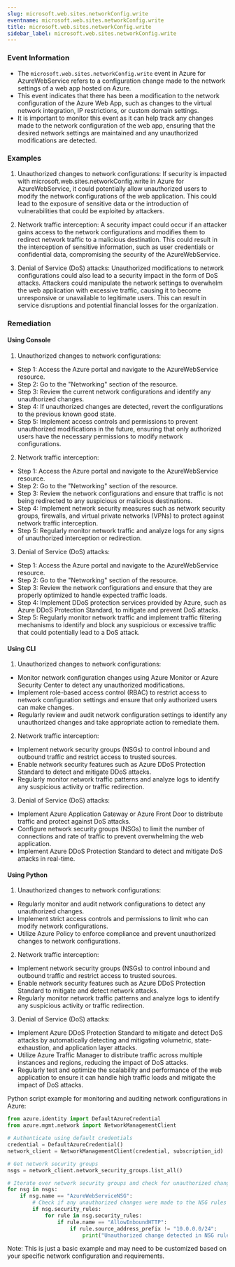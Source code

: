 ```yaml
--- 
slug: microsoft.web.sites.networkConfig.write
eventname: microsoft.web.sites.networkConfig.write
title: microsoft.web.sites.networkConfig.write
sidebar_label: microsoft.web.sites.networkConfig.write
---
```

                       
### Event Information

- The `microsoft.web.sites.networkConfig.write` event in Azure for AzureWebService refers to a configuration change made to the network settings of a web app hosted on Azure.
- This event indicates that there has been a modification to the network configuration of the Azure Web App, such as changes to the virtual network integration, IP restrictions, or custom domain settings.
- It is important to monitor this event as it can help track any changes made to the network configuration of the web app, ensuring that the desired network settings are maintained and any unauthorized modifications are detected.


### Examples

1. Unauthorized changes to network configurations: If security is impacted with microsoft.web.sites.networkConfig.write in Azure for AzureWebService, it could potentially allow unauthorized users to modify the network configurations of the web application. This could lead to the exposure of sensitive data or the introduction of vulnerabilities that could be exploited by attackers.

2. Network traffic interception: A security impact could occur if an attacker gains access to the network configurations and modifies them to redirect network traffic to a malicious destination. This could result in the interception of sensitive information, such as user credentials or confidential data, compromising the security of the AzureWebService.

3. Denial of Service (DoS) attacks: Unauthorized modifications to network configurations could also lead to a security impact in the form of DoS attacks. Attackers could manipulate the network settings to overwhelm the web application with excessive traffic, causing it to become unresponsive or unavailable to legitimate users. This can result in service disruptions and potential financial losses for the organization.

### Remediation

#### Using Console

1. Unauthorized changes to network configurations:
- Step 1: Access the Azure portal and navigate to the AzureWebService resource.
- Step 2: Go to the "Networking" section of the resource.
- Step 3: Review the current network configurations and identify any unauthorized changes.
- Step 4: If unauthorized changes are detected, revert the configurations to the previous known good state.
- Step 5: Implement access controls and permissions to prevent unauthorized modifications in the future, ensuring that only authorized users have the necessary permissions to modify network configurations.

2. Network traffic interception:
- Step 1: Access the Azure portal and navigate to the AzureWebService resource.
- Step 2: Go to the "Networking" section of the resource.
- Step 3: Review the network configurations and ensure that traffic is not being redirected to any suspicious or malicious destinations.
- Step 4: Implement network security measures such as network security groups, firewalls, and virtual private networks (VPNs) to protect against network traffic interception.
- Step 5: Regularly monitor network traffic and analyze logs for any signs of unauthorized interception or redirection.

3. Denial of Service (DoS) attacks:
- Step 1: Access the Azure portal and navigate to the AzureWebService resource.
- Step 2: Go to the "Networking" section of the resource.
- Step 3: Review the network configurations and ensure that they are properly optimized to handle expected traffic loads.
- Step 4: Implement DDoS protection services provided by Azure, such as Azure DDoS Protection Standard, to mitigate and prevent DoS attacks.
- Step 5: Regularly monitor network traffic and implement traffic filtering mechanisms to identify and block any suspicious or excessive traffic that could potentially lead to a DoS attack.

#### Using CLI

1. Unauthorized changes to network configurations:
- Monitor network configuration changes using Azure Monitor or Azure Security Center to detect any unauthorized modifications.
- Implement role-based access control (RBAC) to restrict access to network configuration settings and ensure that only authorized users can make changes.
- Regularly review and audit network configuration settings to identify any unauthorized changes and take appropriate action to remediate them.

2. Network traffic interception:
- Implement network security groups (NSGs) to control inbound and outbound traffic and restrict access to trusted sources.
- Enable network security features such as Azure DDoS Protection Standard to detect and mitigate DDoS attacks.
- Regularly monitor network traffic patterns and analyze logs to identify any suspicious activity or traffic redirection.

3. Denial of Service (DoS) attacks:
- Implement Azure Application Gateway or Azure Front Door to distribute traffic and protect against DoS attacks.
- Configure network security groups (NSGs) to limit the number of connections and rate of traffic to prevent overwhelming the web application.
- Implement Azure DDoS Protection Standard to detect and mitigate DoS attacks in real-time.

#### Using Python

1. Unauthorized changes to network configurations:
- Regularly monitor and audit network configurations to detect any unauthorized changes.
- Implement strict access controls and permissions to limit who can modify network configurations.
- Utilize Azure Policy to enforce compliance and prevent unauthorized changes to network configurations.

2. Network traffic interception:
- Implement network security groups (NSGs) to control inbound and outbound traffic and restrict access to trusted sources.
- Enable network security features such as Azure DDoS Protection Standard to mitigate and detect network attacks.
- Regularly monitor network traffic patterns and analyze logs to identify any suspicious activity or traffic redirection.

3. Denial of Service (DoS) attacks:
- Implement Azure DDoS Protection Standard to mitigate and detect DoS attacks by automatically detecting and mitigating volumetric, state-exhaustion, and application layer attacks.
- Utilize Azure Traffic Manager to distribute traffic across multiple instances and regions, reducing the impact of DoS attacks.
- Regularly test and optimize the scalability and performance of the web application to ensure it can handle high traffic loads and mitigate the impact of DoS attacks.

Python script example for monitoring and auditing network configurations in Azure:

```python
from azure.identity import DefaultAzureCredential
from azure.mgmt.network import NetworkManagementClient

# Authenticate using default credentials
credential = DefaultAzureCredential()
network_client = NetworkManagementClient(credential, subscription_id)

# Get network security groups
nsgs = network_client.network_security_groups.list_all()

# Iterate over network security groups and check for unauthorized changes
for nsg in nsgs:
    if nsg.name == "AzureWebServiceNSG":
        # Check if any unauthorized changes were made to the NSG rules
        if nsg.security_rules:
            for rule in nsg.security_rules:
                if rule.name == "AllowInboundHTTP":
                    if rule.source_address_prefix != "10.0.0.0/24":
                        print("Unauthorized change detected in NSG rule: AllowInboundHTTP")
```

Note: This is just a basic example and may need to be customized based on your specific network configuration and requirements.


 